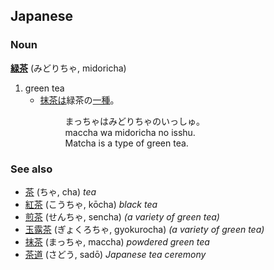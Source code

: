 == Japanese ==
=== Noun ===
'''[[緑]][[茶]]''' (みどりちゃ, midoricha)

# green tea
#* [[抹茶]]は緑茶の[[一種]]。
#*: まっちゃはみどりちゃのいっしゅ。
#*: maccha wa midoricha no isshu.
#*: Matcha is a type of green tea.

=== See also ===
* [[茶]] (ちゃ, cha) ''tea''
* [[紅茶]] (こうちゃ, kōcha) ''black tea''
* [[煎茶]] (せんちゃ, sencha) ''(a variety of green tea)''
* [[玉露茶]] (ぎょくろちゃ, gyokurocha) ''(a variety of green tea)''
* [[抹茶]] (まっちゃ, maccha) ''powdered green tea''
* [[茶道]] (さどう, sadō) ''Japanese tea ceremony''